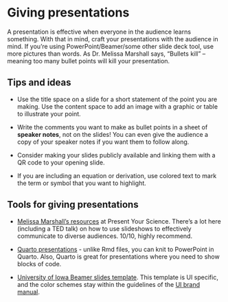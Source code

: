 # Giving presentations 

A presentation is effective when everyone in the audience learns something. With that in mind, craft your presentations with the audience in mind. If you're using PowerPoint/Beamer/some other slide deck tool, use more pictures than words. As Dr. Melissa Marshall says, "Bullets kill" -- meaning too many bullet points will kill your presentation. 

## Tips and ideas 

- Use the title space on a slide for a short statement of the point you are making. Use the content space to add an image with a graphic or table to illustrate your point. 

- Write the comments you want to make as bullet points in a sheet of **speaker notes**, not on the slides! You can even give the audience a copy of your speaker notes if you want them to follow along. 

- Consider making your slides publicly available and linking them with a QR code to your opening slide. 

- If you are including an equation or derivation, use colored text to mark the term or symbol that you want to highlight. 

## Tools for giving presentations 
  
  - [Melissa Marshall's resources](https://www.presentyourscience.com/resources) at Present Your Science. There's a lot here (including a TED talk) on how to use slideshows to effectively communicate to diverse audiences. 10/10, highly recommend.
  
  - [Quarto presentations](https://quarto.org/docs/presentations/) - unlike Rmd files, you can knit to PowerPoint in Quarto. Also, Quarto is great for presentations where you need to show blocks of code. 
  
  - [University of Iowa Beamer slides template](https://github.com/tabpeter/ui_latex). This template is UI specific, and the color schemes stay within the guidelines of the [UI brand manual](https://brand.uiowa.edu/color). 
